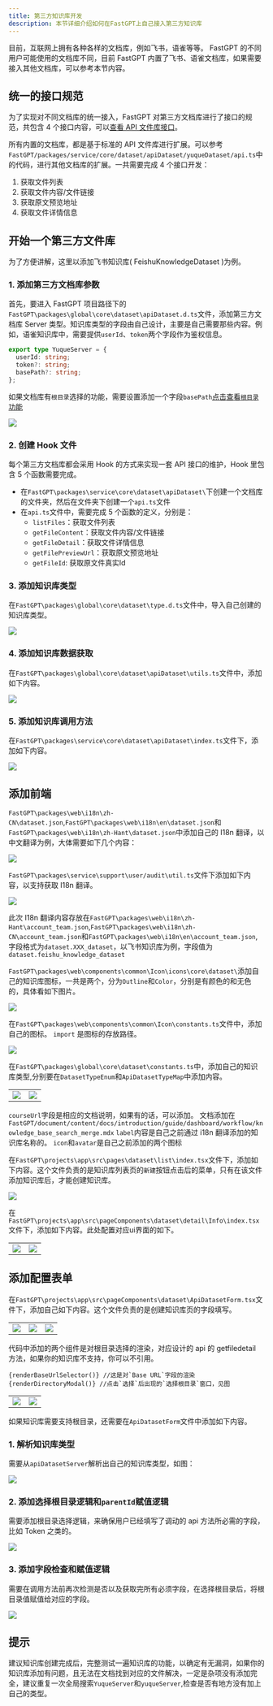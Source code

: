 ```yaml
---
title: 第三方知识库开发
description: 本节详细介绍如何在FastGPT上自己接入第三方知识库
---
```



目前，互联网上拥有各种各样的文档库，例如飞书，语雀等等。 FastGPT 的不同用户可能使用的文档库不同，目前 FastGPT 内置了飞书、语雀文档库，如果需要接入其他文档库，可以参考本节内容。


## 统一的接口规范

为了实现对不同文档库的统一接入，FastGPT 对第三方文档库进行了接口的规范，共包含 4 个接口内容，可以[查看 API 文件库接口](/docs/introduction/guide/knowledge_base/api_dataset)。

所有内置的文档库，都是基于标准的 API 文件库进行扩展。可以参考`FastGPT/packages/service/core/dataset/apiDataset/yuqueDataset/api.ts`中的代码，进行其他文档库的扩展。一共需要完成 4 个接口开发：

1. 获取文件列表
2. 获取文件内容/文件链接
3. 获取原文预览地址
4. 获取文件详情信息

## 开始一个第三方文件库

为了方便讲解，这里以添加飞书知识库( FeishuKnowledgeDataset )为例。

### 1. 添加第三方文档库参数

首先，要进入 FastGPT 项目路径下的`FastGPT\packages\global\core\dataset\apiDataset.d.ts`文件，添加第三方文档库 Server 类型。知识库类型的字段由自己设计，主要是自己需要那些内容。例如，语雀知识库中，需要提供`userId`、`token`两个字段作为鉴权信息。

```ts
export type YuqueServer = {
  userId: string;
  token?: string;
  basePath?: string;
};
```

<Alert icon="🤖" context="success">

如果文档库有`根目录`选择的功能，需要设置添加一个字段`basePath`[点击查看`根目录`功能](/docs/introduction/guide/knowledge_base/third_dataset/#添加配置表单)

</Alert>

![](/imgs/thirddataset-1.png)

### 2. 创建 Hook 文件

每个第三方文档库都会采用 Hook 的方式来实现一套 API 接口的维护，Hook 里包含 5 个函数需要完成。

- 在`FastGPT\packages\service\core\dataset\apiDataset\`下创建一个文档库的文件夹，然后在文件夹下创建一个`api.ts`文件
- 在`api.ts`文件中，需要完成 5 个函数的定义，分别是：
  - `listFiles`：获取文件列表
  - `getFileContent`：获取文件内容/文件链接
  - `getFileDetail`：获取文件详情信息
  - `getFilePreviewUrl`：获取原文预览地址
  - `getFileId`: 获取原文件真实Id

### 3. 添加知识库类型

在`FastGPT\packages\global\core\dataset\type.d.ts`文件中，导入自己创建的知识库类型。

![](/imgs/thirddataset-2.png)

### 4. 添加知识库数据获取

在`FastGPT\packages\global\core\dataset\apiDataset\utils.ts`文件中，添加如下内容。

![](/imgs/thirddataset-3.png)

### 5. 添加知识库调用方法

在`FastGPT\packages\service\core\dataset\apiDataset\index.ts`文件下，添加如下内容。

![](/imgs/thirddataset-4.png)

## 添加前端

`FastGPT\packages\web\i18n\zh-CN\dataset.json`,`FastGPT\packages\web\i18n\en\dataset.json`和`FastGPT\packages\web\i18n\zh-Hant\dataset.json`中添加自己的 I18n 翻译，以中文翻译为例，大体需要如下几个内容：

![](/imgs/thirddataset-5.png)

`FastGPT\packages\service\support\user/audit\util.ts`文件下添加如下内容，以支持获取 I18n 翻译。

![](/imgs/thirddataset-6.png)

<Alert icon="🤖" context="success">

此次 I18n 翻译内容存放在`FastGPT\packages\web\i18n\zh-Hant\account_team.json`,`FastGPT\packages\web\i18n\zh-CN\account_team.json`和`FastGPT\packages\web\i18n\en\account_team.json`,字段格式为`dataset.XXX_dataset`，以飞书知识库为例，字段值为`dataset.feishu_knowledge_dataset`

</Alert>

`FastGPT\packages\web\components\common\Icon\icons\core\dataset\`添加自己的知识库图标，一共是两个，分为`Outline`和`Color`，分别是有颜色的和无色的，具体看如下图片。

![](/imgs/thirddataset-7.png)


在`FastGPT\packages\web\components\common\Icon\constants.ts`文件中，添加自己的图标。 `import` 是图标的存放路径。

![](/imgs/thirddataset-8.png)

在`FastGPT\packages\global\core\dataset\constants.ts`中，添加自己的知识库类型,分别要在`DatasetTypeEnum`和`ApiDatasetTypeMap`中添加内容。

| | |
| --- | --- | 
| ![](/imgs/thirddataset-9.png) | ![](/imgs/thirddataset-10.png) |

<Alert icon="🤖" context="success">

`courseUrl`字段是相应的文档说明，如果有的话，可以添加。
文档添加在`FastGPT/document/content/docs/introduction/guide/dashboard/workflow/knowledge_base_search_merge.mdx`
`label`内容是自己之前通过 i18n 翻译添加的知识库名称的。
`icon`和`avatar`是自己之前添加的两个图标 

</Alert>

在`FastGPT\projects\app\src\pages\dataset\list\index.tsx`文件下，添加如下内容。这个文件负责的是知识库列表页的`新建`按钮点击后的菜单，只有在该文件添加知识库后，才能创建知识库。

![](/imgs/thirddataset-11.png)

在`FastGPT\projects\app\src\pageComponents\dataset\detail\Info\index.tsx`文件下，添加如下内容。此处配置对应ui界面的如下。

| | |
| --- | --- |
![](/imgs/thirddataset-12.png)|![](/imgs/thirddataset-13.png)

## 添加配置表单

在`FastGPT\projects\app\src\pageComponents\dataset\ApiDatasetForm.tsx`文件下，添加自己如下内容。这个文件负责的是创建知识库页的字段填写。

| | | |
| --- | --- | --- |
| ![](/imgs/thirddataset-14.png) | ![](/imgs/thirddataset-15.png) | ![](/imgs/thirddataset-16.png) |

代码中添加的两个组件是对根目录选择的渲染，对应设计的 api 的 getfiledetail 方法，如果你的知识库不支持，你可以不引用。

```
{renderBaseUrlSelector()} //这是对`Base URL`字段的渲染
{renderDirectoryModal()} //点击`选择`后出现的`选择根目录`窗口，见图
```

| | |
| --- | --- | 
| ![](/imgs/thirddataset-17.png) | ![](/imgs/thirddataset-18.png) |

如果知识库需要支持根目录，还需要在`ApiDatasetForm`文件中添加如下内容。

### 1. 解析知识库类型

需要从`apiDatasetServer`解析出自己的知识库类型，如图：

![](/imgs/thirddataset-19.png)

### 2. 添加选择根目录逻辑和`parentId`赋值逻辑

需要添加根目录选择逻辑，来确保用户已经填写了调动的 api 方法所必需的字段，比如 Token 之类的。

![](/imgs/thirddataset-20.png)

### 3. 添加字段检查和赋值逻辑

需要在调用方法前再次检测是否以及获取完所有必须字段，在选择根目录后，将根目录值赋值给对应的字段。

![](/imgs/thirddataset-21.png)

## 提示

建议知识库创建完成后，完整测试一遍知识库的功能，以确定有无漏洞，如果你的知识库添加有问题，且无法在文档找到对应的文件解决，一定是杂项没有添加完全，建议重复一次全局搜索`YuqueServer`和`yuqueServer`,检查是否有地方没有加上自己的类型。
